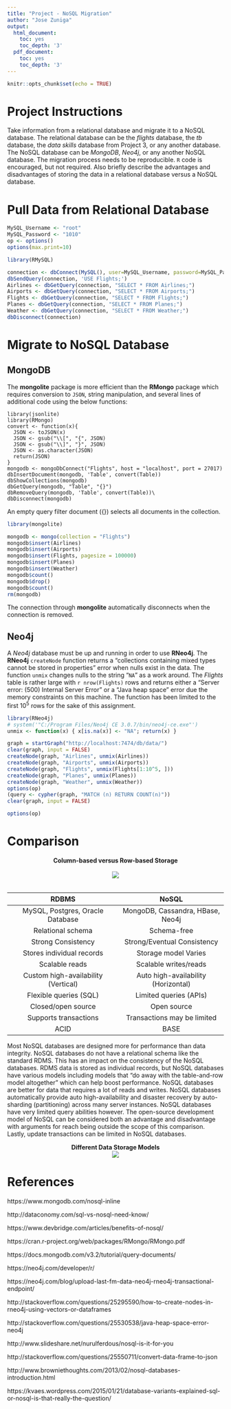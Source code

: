 ```yaml
---
title: "Project - NoSQL Migration"
author: "Jose Zuniga"
output:
  html_document:
    toc: yes
    toc_depth: '3'
  pdf_document:
    toc: yes
    toc_depth: '3'
---
```


```r
knitr::opts_chunk$set(echo = TRUE)
```

# Project Instructions

Take information from a relational database and migrate it to a NoSQL database. The relational database can be the *flights* database, the *tb* database, the *data skills* database from Project 3, or any another database. The NoSQL database can be *MongoDB*, *Neo4j*, or any another NoSQL database. The migration process needs to be reproducible. `R` code is encouraged, but not required. Also briefly describe the advantages and disadvantages of storing the data in a relational database versus a NoSQL database.

# Pull Data from Relational Database

```r
MySQL_Username <- "root"
MySQL_Password <- "1010"
op <- options()
options(max.print=10)
```
```r
library(RMySQL)
```
```r
connection <- dbConnect(MySQL(), user=MySQL_Username, password=MySQL_Password)
dbSendQuery(connection, 'USE Flights;')
Airlines <- dbGetQuery(connection, "SELECT * FROM Airlines;")
Airports <- dbGetQuery(connection, "SELECT * FROM Airports;")
Flights <- dbGetQuery(connection, "SELECT * FROM Flights;")
Planes <- dbGetQuery(connection, "SELECT * FROM Planes;")
Weather <- dbGetQuery(connection, "SELECT * FROM Weather;")
dbDisconnect(connection)
```

# Migrate to NoSQL Database

## MongoDB

The **mongolite** package is more efficient than the **RMongo** package which requires conversion to `JSON`, string manipulation, and several lines of additional code using the below functions:

    library(jsonlite)
    library(RMongo)
    convert <- function(x){
      JSON <- toJSON(x)
      JSON <- gsub("\\[", "{", JSON)
      JSON <- gsub("\\]", "}", JSON)
      JSON <- as.character(JSON)
      return(JSON)
    }
    mongodb <- mongoDbConnect("Flights", host = "localhost", port = 27017)
    dbInsertDocument(mongodb, 'Table', convert(Table))
    dbShowCollections(mongodb)
    dbGetQuery(mongodb, "Table", "{}")
    dbRemoveQuery(mongodb, 'Table', convert(Table))\
    dbDisconnect(mongodb)

An empty query filter document ({}) selects all documents in the collection.
```r
library(mongolite)
```
```r
mongodb <- mongo(collection = "Flights")
mongodb$insert(Airlines)
mongodb$insert(Airports)
mongodb$insert(Flights, pagesize = 100000)
mongodb$insert(Planes)
mongodb$insert(Weather)
mongodb$count()
mongodb$drop()
mongodb$count()
rm(mongodb)
```
The connection through **mongolite** automatically disconnects when the connection is removed.

## Neo4j

A *Neo4j* database must be up and running in order to use **RNeo4j**. The **RNeo4j** `createNode` function returns a "collections containing mixed types cannot be stored in properties" error when nulls exist in the data. The function `unmix` changes nulls to the string "`NA`" as a work around. The *Flights* table is rather large with `r nrow(Flights)` rows and returns either a "Server error: (500) Internal Server Error" or a "Java heap space" error due the memory constraints on this machine. The function has been limited to the first $10^5$ rows for the sake of this assignment.
```r
library(RNeo4j)
# system('"C:/Program Files/Neo4j CE 3.0.7/bin/neo4j-ce.exe"')
unmix <- function(x) { x[is.na(x)] <- "NA"; return(x) }
```
```r
graph = startGraph("http://localhost:7474/db/data/")
clear(graph, input = FALSE)
createNode(graph, "Airlines", unmix(Airlines))
createNode(graph, "Airports", unmix(Airports))
createNode(graph, "Flights", unmix(Flights[1:10^5, ]))
createNode(graph, "Planes", unmix(Planes))
createNode(graph, "Weather", unmix(Weather))
options(op)
(query <- cypher(graph, "MATCH (n) RETURN COUNT(n)"))
clear(graph, input = FALSE)
```
```r
options(op)
```

# Comparison

<center>**Column-based versus Row-based Storage**</center>
<center><br>![](http://1.bp.blogspot.com/-6jBw9eigO3c/URSBQh1WmMI/AAAAAAAAAXI/RVqNWUGQ35U/s640/sharding-comparison.png)<br><br></center>

|RDBMS                                |NoSQL                              |
|:-----------------------------------:|:---------------------------------:|
|MySQL, Postgres, Oracle Database     |MongoDB, Cassandra, HBase, Neo4j   |
|Relational schema                    |Schema-free                        |
|Strong Consistency                   |Strong/Eventual Consistency        |
|Stores individual records            |Storage model Varies               |
|Scalable reads                       |Scalable writes/reads              |
|Custom high-availability (Vertical)  |Auto high-availability (Horizontal)|
|Flexible queries (SQL)               |Limited queries (APIs)             |
|Closed/open source                   |Open source                        |
|Supports transactions                |Transactions may be limited        |
|ACID                                 |BASE                               |

Most NoSQL databases are designed more for performance than data integrity. NoSQL databases do not have a relational schema like the standard RDMS. This has an impact on the consistency of the NoSQL databases. RDMS data is stored as individual records, but NoSQL databases have various models including models that "do away with the table-and-row model altogether" which can help boost performance. NoSQL databases are better for data that requires a lot of reads and writes. NoSQL databases automatically provide auto high-availability and disaster recovery by auto-sharding (partitioning) across many server instances. NoSQL databases have very limited query abilities however. The open-source development model of NoSQL can be considered both an advantage and disadvantage with arguments for reach being outside the scope of this comparison. Lastly, update transactions can be limited in NoSQL databases. 

<center>**Different Data Storage Models**</center>
<center>![](https://kvaes.files.wordpress.com/2015/01/1401269083847.jpg)</center>

# References

https://www.mongodb.com/nosql-inline

http://dataconomy.com/sql-vs-nosql-need-know/

https://www.devbridge.com/articles/benefits-of-nosql/

https://cran.r-project.org/web/packages/RMongo/RMongo.pdf

https://docs.mongodb.com/v3.2/tutorial/query-documents/

https://neo4j.com/developer/r/

https://neo4j.com/blog/upload-last-fm-data-neo4j-rneo4j-transactional-endpoint/

http://stackoverflow.com/questions/25295590/how-to-create-nodes-in-rneo4j-using-vectors-or-dataframes

http://stackoverflow.com/questions/25530538/java-heap-space-error-neo4j

http://www.slideshare.net/nurulferdous/nosql-is-it-for-you

http://stackoverflow.com/questions/25550711/convert-data-frame-to-json

http://www.browniethoughts.com/2013/02/nosql-databases-introduction.html

https://kvaes.wordpress.com/2015/01/21/database-variants-explained-sql-or-nosql-is-that-really-the-question/